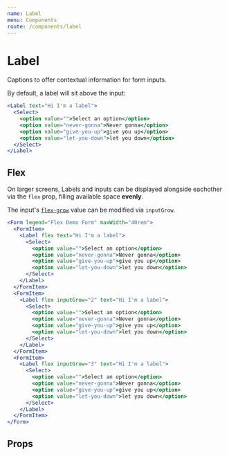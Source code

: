 ```yaml
---
name: Label
menu: Components
route: /components/label
---
```



# Label

Captions to offer contextual information for form inputs.

By default, a label will sit above the input:

```jsx react-live
<Label text="Hi I'm a label">
  <Select>
    <option value="">Select an option</option>
    <option value="never-gonna">Never gonna</option>
    <option value="give-you-up">give you up</option>
    <option value="let-you-down">let you down</option>
  </Select>
</Label>
```

## Flex

On larger screens, Labels and inputs can be displayed alongside eachother via the `flex` prop, filling available space **evenly**.

The input's [`flex-grow`](https://developer.mozilla.org/en-US/docs/Web/CSS/flex-grow) value can be modified via `inputGrow`.

```jsx react-live
<Form legend="Flex Demo Form" maxWidth="40rem">
  <FormItem>
    <Label flex text="Hi I'm a label">
      <Select>
        <option value="">Select an option</option>
        <option value="never-gonna">Never gonna</option>
        <option value="give-you-up">give you up</option>
        <option value="let-you-down">let you down</option>
      </Select>
    </Label>
  </FormItem>
  <FormItem>
    <Label flex inputGrow="2" text="Hi I'm a label">
      <Select>
        <option value="">Select an option</option>
        <option value="never-gonna">Never gonna</option>
        <option value="give-you-up">give you up</option>
        <option value="let-you-down">let you down</option>
      </Select>
    </Label>
  </FormItem>
  <FormItem>
    <Label flex inputGrow="3" text="Hi I'm a label">
      <Select>
        <option value="">Select an option</option>
        <option value="never-gonna">Never gonna</option>
        <option value="give-you-up">give you up</option>
        <option value="let-you-down">let you down</option>
      </Select>
    </Label>
  </FormItem>
</Form>
```

## Props

<PropsTable of={Label} />
